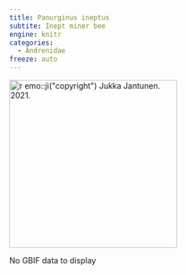 ```yaml
---
title: Panurginus ineptus
subtite: Inept miner bee
engine: knitr
categories:
  - Andrenidae
freeze: auto
---
```

[![`r emo::ji("copyright")` Jukka Jantunen. 2021.](/files/no_bee.png){height=300}](https://inaturalist.ca/observations/91927558)

No GBIF data to display
